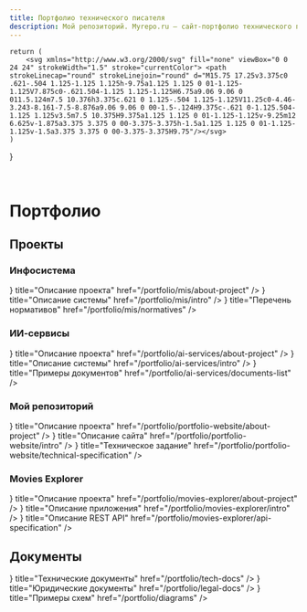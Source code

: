 ```yaml
---
title: Портфолио технического писателя
description: Мой репозиторий. Myrepo.ru – сайт-портфолио технического писателя
---
```



	return (
		<svg xmlns="http://www.w3.org/2000/svg"	fill="none"	viewBox="0 0 24 24" strokeWidth="1.5" stroke="currentColor"> <path	strokeLinecap="round" strokeLinejoin="round" d="M15.75 17.25v3.375c0 .621-.504 1.125-1.125 1.125h-9.75a1.125 1.125 0 01-1.125-1.125V7.875c0-.621.504-1.125 1.125-1.125H6.75a9.06 9.06 0 011.5.124m7.5 10.376h3.375c.621 0 1.125-.504 1.125-1.125V11.25c0-4.46-3.243-8.161-7.5-8.876a9.06 9.06 0 00-1.5-.124H9.375c-.621 0-1.125.504-1.125 1.125v3.5m7.5 10.375H9.375a1.125 1.125 0 01-1.125-1.125v-9.25m12 6.625v-1.875a3.375 3.375 0 00-3.375-3.375h-1.5a1.125 1.125 0 01-1.125-1.125v-1.5a3.375 3.375 0 00-3.375-3.375H9.75"/></svg>
	)
}

<br />

# Портфолио

## Проекты

### Инфосистема

<Cards num="1">
	<Cards.Card 
		icon={<IconSvg />}
		title="Описание проекта"
		href="/portfolio/mis/about-project"
  />
	<Cards.Card 
		icon={<IconSvg />}
		title="Описание системы"
		href="/portfolio/mis/intro"
  />
	<Cards.Card 
		icon={<IconSvg />}
		title="Перечень нормативов"
		href="/portfolio/mis/normatives"
  />
</Cards>

### ИИ-сервисы

<Cards num="1">
	<Cards.Card 
		icon={<IconSvg />}
		title="Описание проекта"
		href="/portfolio/ai-services/about-project"
  />
	<Cards.Card 
		icon={<IconSvg />}
		title="Описание системы"
		href="/portfolio/ai-services/intro"
  />
	<Cards.Card 
		icon={<IconSvg />}
		title="Примеры документов"
		href="/portfolio/ai-services/documents-list"
  />
</Cards>

### Мой репозиторий

<Cards num="1">
	<Cards.Card 
		icon={<IconSvg />}
		title="Описание проекта"
		href="/portfolio/portfolio-website/about-project"
  />
	<Cards.Card 
		icon={<IconSvg />}
		title="Описание сайта"
		href="/portfolio/portfolio-website/intro"
  />
	<Cards.Card 
		icon={<IconSvg />}
		title="Техническое задание"
		href="/portfolio/portfolio-website/technical-specification"
  />
</Cards>

### Movies Explorer

<Cards num="1">
	<Cards.Card 
		icon={<IconSvg />}
		title="Описание проекта"
		href="/portfolio/movies-explorer/about-project"
  />
	<Cards.Card 
		icon={<IconSvg />}
		title="Описание приложения"
		href="/portfolio/movies-explorer/intro"
  />
	<Cards.Card 
		icon={<IconSvg />}
		title="Описание REST API"
		href="/portfolio/movies-explorer/api-specification"
  />
</Cards>

## Документы

<Cards num="1">
	<Cards.Card 
		icon={<IconSvg />}
		title="Технические документы"
		href="/portfolio/tech-docs"
  />
	<Cards.Card 
		icon={<IconSvg />}
		title="Юридические документы"
		href="/portfolio/legal-docs"
  />
	<Cards.Card 
		icon={<IconSvg />}
		title="Примеры схем"
		href="/portfolio/diagrams"
  />
</Cards>